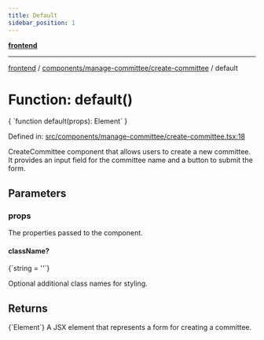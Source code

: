 ```yaml
---
title: Default
sidebar_position: 1
---
```



[**frontend**](../../../..)

***

[frontend](../../../..) / [components/manage-committee/create-committee](..) / default

# Function: default()

<CodeBlock language="ts">
{ `function default(props): Element` }
</CodeBlock>

Defined in: [src/components/manage-committee/create-committee.tsx:18](https://github.com/svsticky/CommitteeClash/blob/8a31d8fc8422df670b3b4cb3b5fd558ecdeabb90/frontend/src/components/manage-committee/create-committee.tsx#L18)

CreateCommittee component that allows users to create a new committee.
It provides an input field for the committee name and a button to submit the form.

## Parameters

### props

The properties passed to the component.

#### className?
<CodeBlock language="ts">
{`string = ''`}
</CodeBlock>

Optional additional class names for styling.

## Returns
<CodeBlock language="ts">
{`Element`}
</CodeBlock>
A JSX element that represents a form for creating a committee.
